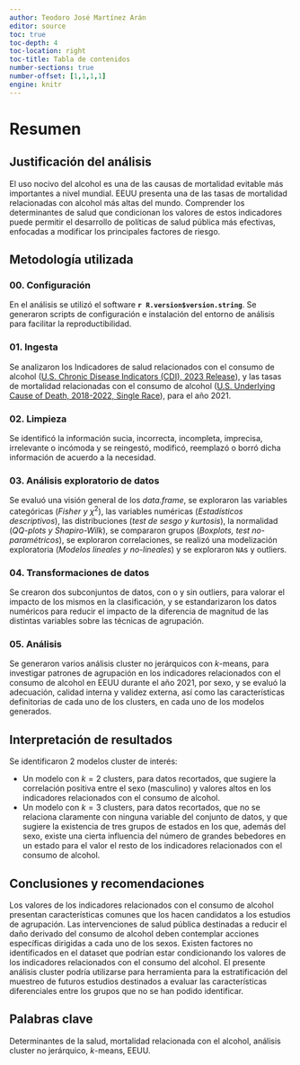 ```yaml
---
author: Teodoro José Martínez Arán
editor: source
toc: true
toc-depth: 4
toc-location: right
toc-title: Tabla de contenidos
number-sections: true
number-offset: [1,1,1,1]
engine: knitr
---
```


# Resumen {.unnumbered}

## Justificación del análisis

El uso nocivo del alcohol es una de las causas de mortalidad evitable más importantes a nivel mundial. EEUU presenta una de las tasas de mortalidad relacionadas con alcohol más altas del mundo. Comprender los determinantes de salud que condicionan los valores de estos indicadores puede permitir el desarrollo de políticas de salud pública más efectivas, enfocadas a modificar los principales factores de riesgo.

## Metodología utilizada

### 00. Configuración

En el análisis se utilizó el software **`r R.version$version.string`**. Se generaron scripts de configuración e instalación del entorno de análisis para facilitar la reproductibilidad.

### 01. Ingesta

Se analizaron los Indicadores de salud relacionados con el consumo de alcohol ([U.S. Chronic Disease Indicators (CDI), 2023 Release](https://data.cdc.gov/Chronic-Disease-Indicators/U-S-Chronic-Disease-Indicators-CDI-2023-Release/g4ie-h725/about_data)), y las tasas de mortalidad relacionadas con el consumo de alcohol ([U.S. Underlying Cause of Death, 2018-2022, Single Race](https://wonder.cdc.gov/ucd-icd10-expanded.html)), para el año 2021.

### 02. Limpieza

Se identificó la información sucia, incorrecta, incompleta, imprecisa, irrelevante o incómoda y se reingestó, modificó, reemplazó o borró dicha información de acuerdo a la necesidad.

### 03. Análisis exploratorio de datos

Se evaluó una visión general de los *data.frame*, se exploraron las variables categóricas (*Fisher y* $\chi^2$), las variables numéricas (*Estadísticos descriptivos*), las distribuciones (*test de sesgo y kurtosis*), la normalidad (*QQ-plots y Shapiro-Wilk*), se compararon grupos (*Boxplots, test no-paramétricos*), se exploraron correlaciones, se realizó una modelización exploratoria (*Modelos lineales y no-lineales*) y se exploraron `NA`s y outliers.

### 04. Transformaciones de datos

Se crearon dos subconjuntos de datos, con o y sin outliers, para valorar el impacto de los mismos en la clasificación, y se estandarizaron los datos numéricos para reducir el impacto de la diferencia de magnitud de las distintas variables sobre las técnicas de agrupación.

### 05. Análisis

Se generaron varios análisis cluster no jerárquicos con $k$-means, para investigar patrones de agrupación en los indicadores relacionados con el consumo de alcohol en EEUU durante el año 2021, por sexo, y se evaluó la adecuación, calidad interna y validez externa, así como las características definitorias de cada uno de los clusters, en cada uno de los modelos generados.

## Interpretación de resultados

Se identificaron 2 modelos cluster de interés:

-   Un modelo con $k=2$ clusters, para datos recortados, que sugiere la correlación positiva entre el sexo (masculino) y valores altos en los indicadores relacionados con el consumo de alcohol.
-   Un modelo con $k=3$ clusters, para datos recortados, que no se relaciona claramente con ninguna variable del conjunto de datos, y que sugiere la existencia de tres grupos de estados en los que, además del sexo, existe una cierta influencia del número de grandes bebedores en un estado para el valor el resto de los indicadores relacionados con el consumo de alcohol.

## Conclusiones y recomendaciones

Los valores de los indicadores relacionados con el consumo de alcohol presentan características comunes que los hacen candidatos a los estudios de agrupación. Las intervenciones de salud pública destinadas a reducir el daño derivado del consumo de alcohol deben contemplar acciones específicas dirigidas a cada uno de los sexos. Existen factores no identificados en el dataset que podrían estar condicionando los valores de los indicadores relacionados con el consumo del alcohol. El presente análisis cluster podría utilizarse para herramienta para la estratificación del muestreo de futuros estudios destinados a evaluar las características diferenciales entre los grupos que no se han podido identificar.

## Palabras clave

Determinantes de la salud, mortalidad relacionada con el alcohol, análisis cluster no jerárquico, $k$-means, EEUU.
